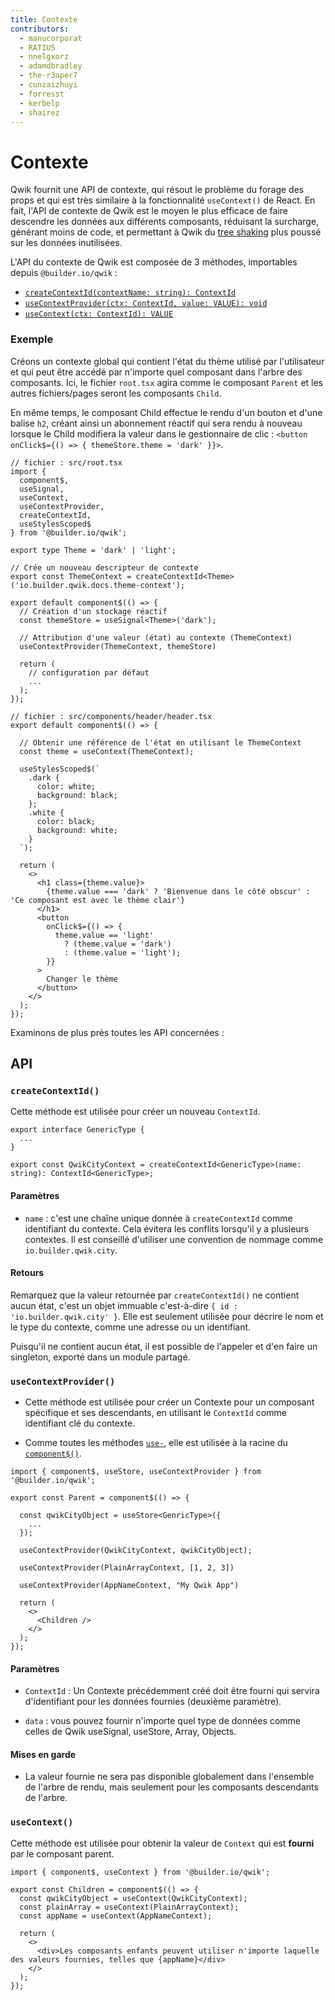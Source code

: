 ```yaml
---
title: Contexte
contributors:
  - manucorporat
  - RATIU5
  - nnelgxorz
  - adamdbradley
  - the-r3aper7
  - cunzaizhuyi
  - forresst
  - kerbelp
  - shairez
---
```


# Contexte

Qwik fournit une API de contexte, qui résout le problème du forage des props et qui est très similaire à la fonctionnalité `useContext()` de React. En fait, l'API de contexte de Qwik est le moyen le plus efficace de faire descendre les données aux différents composants, réduisant la surcharge, générant moins de code, et permettant à Qwik du [tree shaking](https://developer.mozilla.org/fr/docs/Glossary/Tree_shaking) plus poussé sur les données inutilisées.

L'API du contexte de Qwik est composée de 3 méthodes, importables depuis `@builder.io/qwik` :

- [`createContextId(contextName: string): ContextId`](#createcontextid)
- [`useContextProvider(ctx: ContextId, value: VALUE): void`](#usecontextprovider)
- [`useContext(ctx: ContextId): VALUE`](#usecontext)

### Exemple

Créons un contexte global qui contient l'état du thème utilisé par l'utilisateur et qui peut être accédé par n'importe quel composant dans l'arbre des composants. Ici, le fichier `root.tsx` agira comme le composant `Parent` et les autres fichiers/pages seront les composants `Child`.

En même temps, le composant Child effectue le rendu d'un bouton et d'une balise `h2`, créant ainsi un abonnement réactif qui sera rendu à nouveau lorsque le Child modifiera la valeur dans le gestionnaire de clic : `<button onClick$={() => { themeStore.theme = 'dark' }}>`.

```tsx
// fichier : src/root.tsx
import {
  component$,
  useSignal,
  useContext,
  useContextProvider,
  createContextId,
  useStylesScoped$
} from '@builder.io/qwik';

export type Theme = 'dark' | 'light';

// Crée un nouveau descripteur de contexte
export const ThemeContext = createContextId<Theme>('io.builder.qwik.docs.theme-context');

export default component$(() => {
  // Création d'un stockage réactif 
  const themeStore = useSignal<Theme>('dark');

  // Attribution d'une valeur (état) au contexte (ThemeContext)
  useContextProvider(ThemeContext, themeStore)

  return (
    // configuration par défaut
    ...
  );
});

// fichier : src/components/header/header.tsx
export default component$(() => {

  // Obtenir une référence de l'état en utilisant le ThemeContext
  const theme = useContext(ThemeContext);

  useStylesScoped$(`
    .dark {
      color: white;
      background: black;
    };
    .white {
      color: black;
      background: white;
    }
  `);

  return (
    <>
      <h1 class={theme.value}>
        {theme.value === 'dark' ? 'Bienvenue dans le côté obscur' : 'Ce composant est avec le thème clair'}
      </h1>
      <button
        onClick$={() => {
          theme.value == 'light'
            ? (theme.value = 'dark')
            : (theme.value = 'light');
        }}
      >
        Changer le thème
      </button>
    </>
  );
});

```

Examinons de plus près toutes les API concernées :

## API

### `createContextId()`

Cette méthode est utilisée pour créer un nouveau `ContextId`.

```tsx
export interface GenericType {
  ...
}

export const QwikCityContext = createContextId<GenericType>(name: string): ContextId<GenericType>;
```

#### Paramètres

- `name` : c'est une chaîne unique donnée à `createContextId` comme identifiant du contexte. Cela évitera les conflits lorsqu'il y a plusieurs contextes. Il est conseillé d'utiliser une convention de nommage comme `io.builder.qwik.city`.

#### Retours

Remarquez que la valeur retournée par `createContextId()` ne contient aucun état, c'est un objet immuable c'est-à-dire `{ id : 'io.builder.qwik.city' }`. Elle est seulement utilisée pour décrire le nom et le type du contexte, comme une adresse ou un identifiant.

Puisqu'il ne contient aucun état, il est possible de l'appeler et d'en faire un singleton, exporté dans un module partagé.

### `useContextProvider()`

- Cette méthode est utilisée pour créer un Contexte pour un composant spécifique et ses descendants, en utilisant le `ContextId` comme identifiant clé du contexte.

- Comme toutes les méthodes [`use-`](/docs/components/lifecycle/index.mdx#use-method-rules), elle est utilisée à la racine du [`component$()`](/docs/components/overview/index.mdx#component).

```tsx
import { component$, useStore, useContextProvider } from '@builder.io/qwik';

export const Parent = component$(() => {

  const qwikCityObject = useStore<GenricType>({
    ...
  });

  useContextProvider(QwikCityContext, qwikCityObject);

  useContextProvider(PlainArrayContext, [1, 2, 3])

  useContextProvider(AppNameContext, "My Qwik App")

  return (
    <>
      <Children />
    </>
  );
});
```

#### Paramètres

- `ContextId` : Un Contexte précédemment créé doit être fourni qui servira d'identifiant pour les données fournies (deuxième paramètre).

- `data` : vous pouvez fournir n'importe quel type de données comme celles de Qwik useSignal, useStore, Array, Objects.

#### Mises en garde

- La valeur fournie ne sera pas disponible globalement dans l'ensemble de l'arbre de rendu, mais seulement pour les composants descendants de l'arbre.

### `useContext()`

Cette méthode est utilisée pour obtenir la valeur de `Context` qui est **fourni** par le composant parent.

```tsx
import { component$, useContext } from '@builder.io/qwik';

export const Children = component$(() => {
  const qwikCityObject = useContext(QwikCityContext);
  const plainArray = useContext(PlainArrayContext);
  const appName = useContext(AppNameContext);

  return (
    <>
      <div>Les composants enfants peuvent utiliser n'importe laquelle des valeurs fournies, telles que {appName}</div>
    </>
  );
});
```
